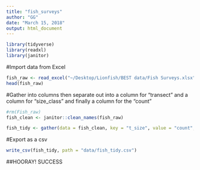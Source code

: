 ```yaml
---
title: "fish_surveys"
author: "GG"
date: "March 15, 2018"
output: html_document
---
```


```r
library(tidyverse)
library(readxl)
library(janitor)
```

#Import data from Excel

```r
fish_raw <- read_excel("~/Desktop/Lionfish/BEST data/Fish Surveys.xlsx")
head(fish_raw)
```

#Gather into columns then separate out into a column for "transect" and a column for "size_class" and finally a column for the "count"

```r
#rm(Fish_raw)
fish_clean <- janitor::clean_names(fish_raw)

fish_tidy <- gather(data = fish_clean, key = "t_size", value = "count", -date, -survey, -site, -species) %>% separate(t_size, into = c("transect", "size"), sep = "_", convert = TRUE)
```

#Export as a csv

```r
write_csv(fish_tidy, path = "data/fish_tidy.csv")
```

##HOORAY! SUCCESS





